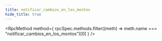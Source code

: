 ```yaml
---
title: notificar_cambios_en_los_montos
hide_title: true
---
```



<RpcMethod
  method={
    rpcSpec.methods.filter((meth) => meth.name === "notificar_cambios_en_los_montos")[0]
  }
/>
